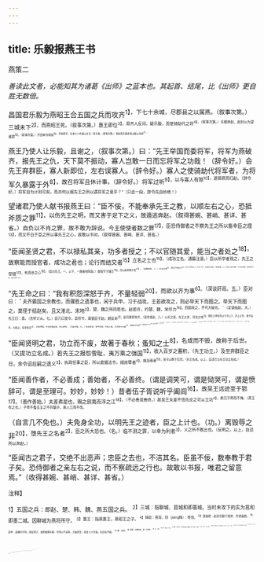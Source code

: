 ```yaml
---
---
---
```

title: 乐毅报燕王书
---



燕策二

*善读此文者，必能知其为诸葛《出师》之蓝本也。其起首、结尾，比《出师》更自胜无数倍。*

昌国君乐毅为燕昭王合五国之兵而攻齐<sup>1】，下七十余城，尽郡县之以属燕。（叙事次第。）三城未下<sup>2】，而燕昭王死。（叙事次第。）惠王即位<sup>3】，用齐人反间，疑乐毅，而使骑劫代之将<sup>4】。（叙事次第。）乐毅奔赵，赵封以为望诸君<sup>5】。（叙事次第。）齐田单诈骑劫<sup>6】，卒败燕军，复收七十余城以复齐。燕王悔，（叙事次第。）惧赵用乐毅承燕之敝以伐燕<sup>7】。

燕王乃使人让乐毅，且谢之，（叙事次第。）曰：“先王举国而委将军，将军为燕破齐，报先王之仇，天下莫不振动，寡人岂敢一日而忘将军之功哉！（辞令好。）会先王弃群臣，寡人新即位，左右误寡人。（辞令好。）寡人之使骑劫代将军者，为将军久暴露于外<sup>8】，故召将军且休计事。（辞令好。）将军过听<sup>9】，以与寡人有隙<sup>10】，遂捐燕而归赵。（辞令好。）将军自为计则可矣，而亦何以报先王之所以遇将军之意乎？”（只此一段，辞令先自妙绝！）

望诸君乃使人献书报燕王曰：“臣不佞，不能奉承先王之教，以顺左右之心，恐抵斧质之罪<sup>11】，以伤先王之明，而又害于足下之义，故遁逃奔赵。（叙得甚婉、甚峭、甚详、甚省。）自负以不肖之罪，故不敢为辞说。今王使使者数之罪<sup>17】，臣恐侍御者之不察先王之所以畜幸臣之理<sup>13】，而又不白于臣之所以事先王之心，故敢以书对。（叙得甚婉、甚峭、甚详、甚省。）

“臣闻圣贤之君，不以禄私其亲，功多者授之；不以官随其爱，能当之者处之<sup>18】。故察能而授官者，成功之君也；论行而结交者<sup>15】立名之士也<sup>15】。（成功立名，通篇注意。）臣以所学者观之，先王之举错<sup>17】，有高世之心<sup>18】，（遥识先王。一。以下，一路看他陈叙。）故假节于魏王<sup>19】，而以身得察于燕<sup>20】。（自魏来燕。二。）先王过举<sup>4】，擢之乎宾客之中<sup>2】，而立之乎群臣之上，不谋于父兄，而使臣为亚卿2。（特蒙超擢。三。）臣自以为奉令承教，可以幸无罪矣，故受命而不辞。（量力受命。四。）

“先王命之曰：“我有积怨深怒于齐，不量轻弱<sup>20】，而欲以齐为事<sup>6】。（深谈肝鬲。五。）臣对曰：＇夫齐霸国之余教也，而骤胜之遗事也，闲于兵甲，习于战攻。王若欲攻之，则必举天下而图之。举天下而图之，莫径于结赵矣。且又淮北、宋地<sup>2】，楚、魏之所同愿也。赵若许，约楚、魏，宋尽力<sup>18】，四国攻之，齐可大破也。＇（定谋结赵。大。）先王曰：善。（言听计从。七。）臣乃口受令，具符节，南使臣于赵。顾反命<sup>2】，起兵随而攻齐。（受命使赵。八。）以天之道，先王之灵，河北之地<sup>3】，随先王举而有之于济上3，济上之军，奉令击齐，大胜之。轻卒锐兵<sup>2】，长驱至国。齐王逃遁走莒，仅以身免。（大破齐国。九。）珠玉财宝，车甲珍器，尽收人燕。大吕陈于元英<sup>3】，故鼎反于历室<sup>3】，斋器设于宁台<sup>3】。蓟丘之植<sup>6】，植于汶篁<sup>3】。（尽有齐宝。十。）自五伯以来，功未有及先王者也。（结归大功。十一。）先王以为惬其志<sup>3】，以臣为不顿命<sup>3】，故裂地而封之，使之得比乎小国诸侯。（受封昌国。十二。）臣不佞，自以为奉令承教，可以幸无罪矣，故受命而弗辞。（量功受命。十三。有意无意，如应非应，妙！以上，一路陈叙，感慨淋漓。）

“臣闻贤明之君，功立而不废，故著于春秋；蚤知之士<sup>8】，名成而不毁，故称于后世。（又提功立名成。）若先王之报怨雪耻，夷万乘之强国<sup>11】，收入百岁之蓄积，（先王功立。）及至弃群臣之日，余令诏后嗣之遗义<sup>3】，执政任事之臣，所以能循法令，顺庶孽者<sup>4】，施及萌隶<sup>15】，皆可以教于后世。（先王名成。以上，自述已与先王功立名成。）

“臣闻善作者，不必善成；善始者，不必善终。（谓是调笑可，谓是恸哭可，谓是愤辞可，谓是至理可。妙妙，妙妙！）昔者伍子胥说听乎阖闾<sup>16】，故吴王远迹至于郢<sup>17】。（善作善始。）夫差弗是也，赐之鸱夷而浮之江<sup>18】。（不必善成善终。）故吴王夫差不悟先论之可以立功<sup>4】，故沉子胥而不悔。（燕王有之也。）子胥不蚤见主之不同量＠，故人江而不改。

（自言几不免也。）夫免身全功，以明先王之迹者，臣之上计也。（功。）离毁辱之非<sup>20】，堕先王之名者<sup>2】，臣之所大恐也。（名。）临不测之罪，以幸为利者<sup>3】，义之所不敢出也。（反明之。以上，自述所以奔赵。）

“臣闻古之君子，交绝不出恶声；忠臣之去也，不洁其名。臣虽不佞，数奉教于君子矣。恐侍御者之亲左右之说，而不察疏远之行也。故敢以书报，唯君之留意焉。”（收得甚婉、甚峭、甚详、甚省。）

<sup>注释】

<sup>1】五国之兵：即赵、楚、韩、魏、燕五国之兵。
<sup>2】三城：指聊城、苜城和即墨城。当时未攻下的实为莒和即墨二城。因聊城为燕将所守。
<sup>3】惠王：指燕惠王，燕昭王之子。
<sup>4】骑劫：燕将。将（jiàng降）：带领。
<sup>5】望诸君：赵封乐毅于观津，号望诸君。
<sup>6】田单：战国时齐将。用反同计，使燕撒换乐毅，并用火牛突阵，大破燕军，收复七十余城，功封安平君。
<sup>7】敝：衰败。
<sup>8】暴露：日晒雨淋。暴：同“曝”。
<sup>9】过：错。
<sup>10】隙：裂缝，不合。
<sup>11】斧质：古代刑具，把人放在砧板上用斧砍。质：通“锧”，砧板。
<sup>12】数（shǔ暑）：列举过锴。
<sup>13】侍御者：侍奉国君的人。这里实指燕惠王。察：明白。畜：养。幸：宠爱。”
<sup>14】能当之者处之：才能足以担当官职的就安排什么官职。
<sup>15】论行而结交者：考量别人行为才跟他建立友谊的人。
<sup>16】立名：树立名节。
<sup>17】错：通“措”。
<sup>18】高世之心：超出世上一般人的用心。
<sup>19】假节：借用符节。符节是古代使者出使的凭证。乐教原在魏国做官，魏王派他出使燕国，故云假节于魏王。
<sup>20】得察：得到赏识。
<sup>21】过举：破格举用。
<sup>22】擢（zhuó浊）：提拔。
<sup>23】亚卿：次于正卿的官。
<sup>24】轻弱：微弱。
<sup>25】以齐为事：把向齐国报仇作为任务。
<sup>26】闲：通“娴”，熟习。
<sup>27】淮北：指淮河以北地区，楚国想得。宋地：宋国之地，辖今河南省东部及山东、江苏、安徽三省之间地区，魏国想得。故下文云楚、魏之所同愿也。
<sup>28】宋尽力：意为宋国遗民对齐灭宋怨之，故能尽力伐齐。一说：“宋”为衍文。
<sup>29】顾反命：回来报告。
<sup>30】河北之地：指黄河以北的齐国土地。
<sup>31】举：全部。之于济上：直到济水旁边。
<sup>32】轻卒：轻装的士兵。锐兵：锋利的兵器。
<sup>33】大吕：齐国钟名。元英：燕国官殿名。
<sup>34】故鼎：指燕王哙时被齐国掠去的燕鼎。历室：燕国官殿名。
<sup>35】斋器：祭器。宁台：台名，在今河北蓟县西四里。
<sup>36】蓟丘：燕都。在今北京城的西南角。植：指所种植的树。
<sup>37】植于汶簋：种植在齐国汶上的竹田里。汶：汶水。篁：竹田。
<sup>38】惬（qiè怯）：快意、满足。
<sup>39】顿命：败坏使命。顿：坏、败。
<sup>40蛋知：先见。蚤：通“早”。
<sup>41】夷：平定。
<sup>42】八百岁之蓄积：指自周武王始封姜尚（公元前1065年）于齐以来，至乐毅破齐（公元前284年），共七百八十一年的齐国的积聚财宝。八百是约数。
<sup>43】遗义：指燕昭王的遗训。此句意为乐毅是燕昭王托孤之臣。
<sup>44】顺庶孽：使庶子顺服。因新君即位皆息庶孽争位之乱。
<sup>45】施（yì易）及萌隶：延续到老百姓。意即使老百姓中也无庶孽之争。
<sup>46】伍子胥：即伍员。阖间：吴王，夫差之父。
<sup>47】郢：楚都，在今湖北省江陵西北。此句是指公元前505年吴国攻破楚都的事。
<sup>48】鸸夷：皮袋。
<sup>49】先论：预见。
<sup>50】不同量：不同才量。
<sup>51】离：通“罹”，遭受。
<sup>52】堕：通“隳”，毁坏。
<sup>53】以幸为利者：意即把侥幸免罪作为有利的事。
<sup>54】不洁其名：不肯自己来洗刷自己的名声。意即不愿表白自己无罪。